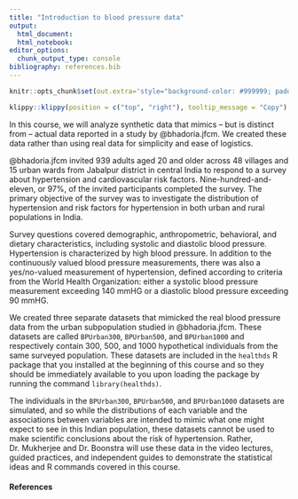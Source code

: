 ```yaml
---
title: "Introduction to blood pressure data"
output: 
  html_document:
  html_notebook:
editor_options: 
  chunk_output_type: console
bibliography: references.bib
---
```


```r
knitr::opts_chunk$set(out.extra='style="background-color: #999999; padding:7px; display: inline-block;"')
```


```r
klippy::klippy(position = c("top", "right"), tooltip_message = "Copy")
```

In this course, we will analyze synthetic data that mimics -- but is distinct
from -- actual data reported in a study by @bhadoria.jfcm. We created these
data rather than using real data for simplicity and ease of logistics.

@bhadoria.jfcm invited 939 adults aged 20 and older across 48 villages and 15
urban wards from Jabalpur district in central India to respond to a survey about
hypertension and cardiovascular risk factors. Nine-hundred-and-eleven, or 97%,
of the invited participants completed the survey. The primary objective of the
survey was to investigate the distribution of hypertension and risk factors for
hypertension in both urban and rural populations in India.

Survey questions covered demographic, anthropometric, behavioral, and dietary
characteristics, including systolic and diastolic blood pressure. Hypertension
is characterized by high blood pressure. In addition to the continuously valued
blood pressure measurements, there was also a yes/no-valued measurement of
hypertension, defined according to criteria from the World Health Organization:
either a systolic blood pressure measurement exceeding 140 mmHG or a diastolic
blood pressure exceeding 90 mmHG.

We created three separate datasets that mimicked the real blood pressure data
from the urban subpopulation studied in  @bhadoria.jfcm. These datasets are
called `BPUrban300`, `BPUrban500`, and `BPUrban1000` and respectively contain
300, 500, and 1000 hypothetical individuals from the same surveyed population.
These datasets are included in the `healthds` R package that you installed at
the beginning of this course and so they should be immediately available to you
upon loading the package by running the command `library(healthds)`.

The individuals in the `BPUrban300`, `BPUrban500`, and `BPUrban1000` datasets
are simulated, and so while the distributions of each variable and the
associations between variables are intended to mimic what one might expect to
see in this Indian population, these datasets cannot be used to make
scientific conclusions about the risk of hypertension. Rather, Dr. Mukherjee and
Dr. Boonstra will use these data in the video lectures, guided practices, and
independent guides to demonstrate the statistical ideas and R commands covered
in this course.


#### References
